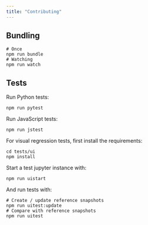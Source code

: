 ```yaml
---
title: "Contributing"
---
```



## Bundling

```shell
# Once
npm run bundle
# Watching
npm run watch
```

## Tests

Run Python tests:

```shell
npm run pytest
```

Run JavaScript tests:

```shell
npm run jstest
```

For visual regression tests, first install the requirements:

```shell
cd tests/ui
npm install
```

Start a test jupyter instance with:

```shell
npm run uistart
```

And run tests with:

```shell
# Create / update reference snapshots
npm run uitest:update
# Compare with reference snapshots
npm run uitest
```
